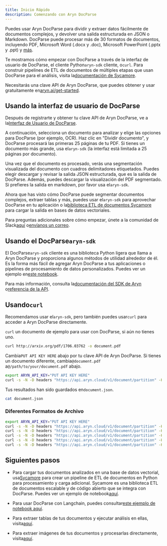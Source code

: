 ```yaml
---
title: Inicio Rápido
description: Comenzando con Aryn DocParse
---
```


Puedes usar Aryn DocParse para dividir y extraer datos fácilmente de documentos complejos, y devolver una salida estructurada en JSON o Markdown. DocParse puede procesar más de 30 formatos de documentos, incluyendo PDF, Microsoft Word (.docx y .doc), Microsoft PowerPoint (.pptx y .ppt) y [más](docparse/formats_supported).

Te mostramos cómo empezar con DocParse a través de la interfaz de usuario de DocParse, el cliente Python`aryn-sdk` cliente, o`curl`. Para construir pipelines de ETL de documentos de múltiples etapas que usan DocParse para el análisis, visita la[documentación de Sycamore](https://sycamore.readthedocs.io/en/stable/).

Necesitarás una clave API de Aryn DocParse, que puedes obtener y usar gratuitamente en[aryn.ai/get-started](https://www.aryn.ai/get-started).

## Usando la interfaz de usuario de DocParse

Después de registrarte y obtener tu clave API de Aryn DocParse, ve a la[Interfaz de Usuario de DocParse](http://app.aryn.ai/docparse/).

A continuación, selecciona un documento para analizar y elige las opciones para DocParse (por ejemplo, OCR). Haz clic en "Dividir documento", y DocParse procesará las primeras 25 páginas de tu PDF. Si tienes un documento más grande, usa el`aryn-sdk` (la interfaz está limitada a 25 páginas por documento).

Una vez que el documento es procesado, verás una segmentación visualizada del documento con cuadros delimitadores etiquetados. Puedes elegir descargar y revisar la salida JSON estructurada, que es la salida de DocParse. Además, puedes descargar la visualización del PDF segmentado. Si prefieres la salida en markdown, por favor usa el`aryn-sdk`.

Ahora que has visto cómo DocParse puede segmentar documentos complejos, extraer tablas y más, puedes usar el`aryn-sdk` para aprovechar DocParse en tu aplicación o la[biblioteca ETL de documentos Sycamore](https://github.com/aryn-ai/sycamore) para cargar la salida en bases de datos vectoriales.

Para preguntas adicionales sobre cómo empezar, únete a la comunidad de Slack[aquí](https://join.slack.com/t/sycamore-ulj8912/shared_invite/zt-23sv0yhgy-MywV5dkVQ~F98Aoejo48Jg) o[envíanos un correo](mailto:info@aryn.ai).

## Usando el DocParse`aryn-sdk`

El DocParse`aryn-sdk` cliente es una biblioteca Python ligera que llama a Aryn DocParse y proporciona algunos métodos de utilidad alrededor de él. Es la forma más fácil de agregar Aryn DocParse a tus aplicaciones o pipelines de procesamiento de datos personalizados. Puedes ver un ejemplo en[este notebook](https://github.com/aryn-ai/sycamore/blob/main/notebooks/ArynPartitionerPython.ipynb).

Para más información, consulta la[documentación del SDK de Aryn](docparse/aryn_sdk) o[referencia de la API](api-reference/introduction).

## Usando`curl`

Recomendamos usar el`aryn-sdk`, pero también puedes usar`curl` para acceder a Aryn DocParse directamente.

`curl` un documento de ejemplo para usar con DocParse, si aún no tienes uno.

```bash
curl http://arxiv.org/pdf/1706.03762 -o document.pdf
```

Cambia`PUT API KEY HERE` abajo por tu clave API de Aryn DocParse. Si tienes un documento diferente, cambia`@document.pdf` a`@/path/to/your/document.pdf` abajo.

```bash
export ARYN_API_KEY="PUT API KEY HERE"
curl -s -N -D headers "https://api.aryn.cloud/v1/document/partition" -H "Authorization: Bearer $ARYN_API_KEY" -F "file=@document.pdf" | tee document.json
```

Tus resultados han sido guardados en`document.json`.

```bash
cat document.json
```

### Diferentes Formatos de Archivo

```bash
export ARYN_API_KEY="PUT API KEY HERE"
curl -s -N -D headers "https://api.aryn.cloud/v1/document/partition" -H "Authorization: Bearer $ARYN_API_KEY" -F "file=@document.pdf" | tee document.json
curl -s -N -D headers "https://api.aryn.cloud/v1/document/partition" -H "Authorization: Bearer $ARYN_API_KEY" -F "file=@document.docx" | tee document.json
curl -s -N -D headers "https://api.aryn.cloud/v1/document/partition" -H "Authorization: Bearer $ARYN_API_KEY" -F "file=@document.doc" | tee document.json
curl -s -N -D headers "https://api.aryn.cloud/v1/document/partition" -H "Authorization: Bearer $ARYN_API_KEY" -F "file=@document.pptx" | tee document.json
curl -s -N -D headers "https://api.aryn.cloud/v1/document/partition" -H "Authorization: Bearer $ARYN_API_KEY" -F "file=@document.ppt" | tee document.json
```

## Siguientes pasos

* Para cargar tus documentos analizados en una base de datos vectorial, usa[Sycamore](https://github.com/aryn-ai/sycamore) para crear un pipeline de ETL de documentos en Python para procesamiento y carga adicional. Sycamore es una biblioteca ETL de documentos escalable y de código abierto que se integra con DocParse. Puedes ver un ejemplo de notebook[aquí](https://github.com/aryn-ai/sycamore/blob/main/notebooks/pinecone-writer.ipynb).

* Para usar DocParse con Langchain, puedes consultar[este ejemplo de notebook aquí](https://github.com/aryn-ai/sycamore/blob/main/notebooks/ArynPartitionerWithLangchain.ipynb).

* Para extraer tablas de tus documentos y ejecutar análisis en ellas, visita[aquí](docparse/tutorials/tables).

* Para extraer imágenes de tus documentos y procesarlas directamente, visita[aquí](docparse/tutorials/images).
